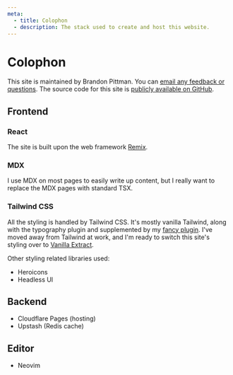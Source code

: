 ```yaml
---
meta:
  - title: Colophon
  - description: The stack used to create and host this website.
---
```


# Colophon

This site is maintained by Brandon Pittman. You can [email any feedback or
questions](mailto:hey@blp.is). The source code for this site is [publicly
available on GitHub](https://github.com/brandonpittman/site).

## Frontend

### React

The site is built upon the web framework [Remix](https://remix.run).

### MDX

I use MDX on most pages to easily write up content, but I really want to replace the MDX pages with standard TSX.

### Tailwind CSS

All the styling is handled by Tailwind CSS. It's mostly vanilla Tailwind, along
with the typography plugin and supplemented by my [fancy plugin][]. I've moved away from Tailwind at work, and I'm ready to switch this site's styling over to [Vanilla Extract][ve].

Other styling related libraries used:

- Heroicons
- Headless UI

## Backend

- Cloudflare Pages (hosting)
- Upstash (Redis cache)

## Editor

- Neovim

[fancy plugin]: https://github.com/brandonpittman/tailwindcss-plugin-fancy
[ve]: https://vanilla-extract.style/
